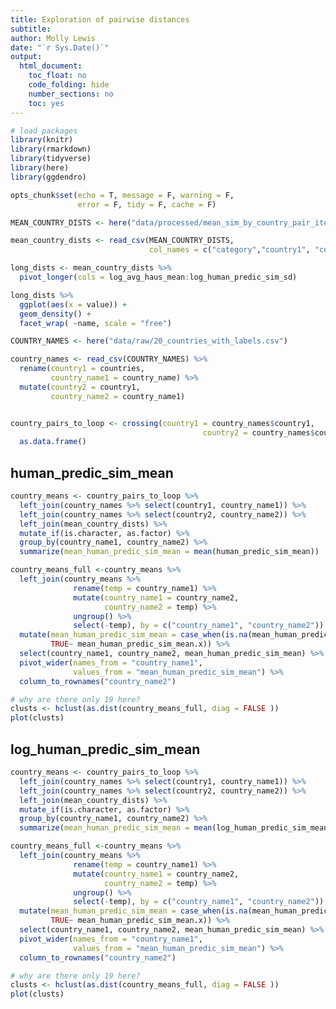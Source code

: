 ```yaml
---
title: Exploration of pairwise distances
subtitle:
author: Molly Lewis
date: "`r Sys.Date()`"
output:
  html_document:
    toc_float: no
    code_folding: hide
    number_sections: no
    toc: yes
---
```


```r
# load packages
library(knitr)
library(rmarkdown)
library(tidyverse)
library(here)
library(ggdendro)

opts_chunk$set(echo = T, message = F, warning = F,
               error = F, tidy = F, cache = F)

```

```r

MEAN_COUNTRY_DISTS <- here("data/processed/mean_sim_by_country_pair_item.csv")

mean_country_dists <- read_csv(MEAN_COUNTRY_DISTS,
                               col_names = c("category","country1", "country2", "log_avg_haus_mean","log_avg_haus_sd" ,"mahalanobis_mean", "mahalanobis_sd", "euclidean_mean"  , "euclidean_sd", "human_predic_sim_mean","human_predic_sim_sd", "log_human_predic_sim_mean", "log_human_predic_sim_sd" ))
```

```r
long_dists <- mean_country_dists %>%
  pivot_longer(cols = log_avg_haus_mean:log_human_predic_sim_sd)

long_dists %>%
  ggplot(aes(x = value)) +
  geom_density() +
  facet_wrap( ~name, scale = "free")
```

```r
COUNTRY_NAMES <- here("data/raw/20_countries_with_labels.csv")

country_names <- read_csv(COUNTRY_NAMES) %>%
  rename(country1 = countries,
         country_name1 = country_name) %>%
  mutate(country2 = country1,
         country_name2 = country_name1)


country_pairs_to_loop <- crossing(country1 = country_names$country1,
                                           country2 = country_names$country2) %>%
  as.data.frame()

```

## human_predic_sim_mean
```r
country_means <- country_pairs_to_loop %>%
  left_join(country_names %>% select(country1, country_name1)) %>%
  left_join(country_names %>% select(country2, country_name2)) %>%
  left_join(mean_country_dists) %>%
  mutate_if(is.character, as.factor) %>%
  group_by(country_name1, country_name2) %>%
  summarize(mean_human_predic_sim_mean = mean(human_predic_sim_mean))

country_means_full <-country_means %>%
  left_join(country_means %>%
              rename(temp = country_name1) %>%
              mutate(country_name1 = country_name2,
                     country_name2 = temp) %>%
              ungroup() %>%
              select(-temp), by = c("country_name1", "country_name2"))  %>%
  mutate(mean_human_predic_sim_mean = case_when(is.na(mean_human_predic_sim_mean.x) ~ mean_human_predic_sim_mean.y,
         TRUE~ mean_human_predic_sim_mean.x)) %>%
  select(country_name1, country_name2, mean_human_predic_sim_mean) %>%
  pivot_wider(names_from = "country_name1",
              values_from = "mean_human_predic_sim_mean") %>%
  column_to_rownames("country_name2")

# why are there only 19 here?
clusts <- hclust(as.dist(country_means_full, diag = FALSE ))
plot(clusts)
```

## log_human_predic_sim_mean
```r
country_means <- country_pairs_to_loop %>%
  left_join(country_names %>% select(country1, country_name1)) %>%
  left_join(country_names %>% select(country2, country_name2)) %>%
  left_join(mean_country_dists) %>%
  mutate_if(is.character, as.factor) %>%
  group_by(country_name1, country_name2) %>%
  summarize(mean_human_predic_sim_mean = mean(log_human_predic_sim_mean))

country_means_full <-country_means %>%
  left_join(country_means %>%
              rename(temp = country_name1) %>%
              mutate(country_name1 = country_name2,
                     country_name2 = temp) %>%
              ungroup() %>%
              select(-temp), by = c("country_name1", "country_name2"))  %>%
  mutate(mean_human_predic_sim_mean = case_when(is.na(mean_human_predic_sim_mean.x) ~ mean_human_predic_sim_mean.y,
         TRUE~ mean_human_predic_sim_mean.x)) %>%
  select(country_name1, country_name2, mean_human_predic_sim_mean) %>%
  pivot_wider(names_from = "country_name1",
              values_from = "mean_human_predic_sim_mean") %>%
  column_to_rownames("country_name2")

# why are there only 19 here?
clusts <- hclust(as.dist(country_means_full, diag = FALSE ))
plot(clusts)
```
